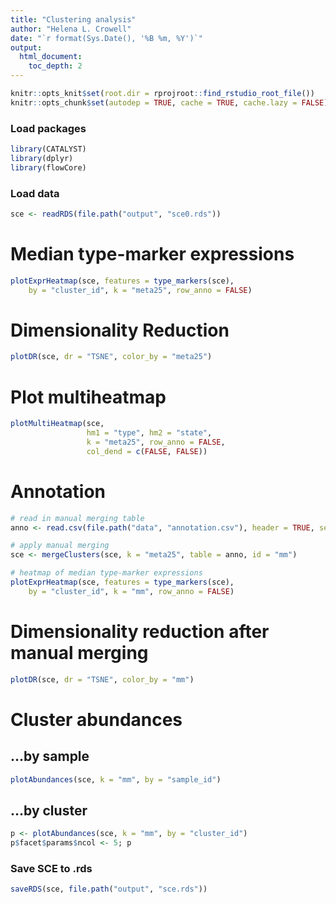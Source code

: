 ```yaml
---
title: "Clustering analysis"
author: "Helena L. Crowell"
date: "`r format(Sys.Date(), '%B %m, %Y')`"
output: 
  html_document:
    toc_depth: 2
---
```


```r
knitr::opts_knit$set(root.dir = rprojroot::find_rstudio_root_file())
knitr::opts_chunk$set(autodep = TRUE, cache = TRUE, cache.lazy = FALSE)
```

### Load packages

```r
library(CATALYST)
library(dplyr)
library(flowCore)
```

### Load data

```r
sce <- readRDS(file.path("output", "sce0.rds"))
```

# Median type-marker expressions

```r
plotExprHeatmap(sce, features = type_markers(sce), 
    by = "cluster_id", k = "meta25", row_anno = FALSE)
```

# Dimensionality Reduction

```r
plotDR(sce, dr = "TSNE", color_by = "meta25")
```



# Plot multiheatmap
```r
plotMultiHeatmap(sce, 
                 hm1 = "type", hm2 = "state", 
                 k = "meta25", row_anno = FALSE,
                 col_dend = c(FALSE, FALSE))
```










# Annotation

```r
# read in manual merging table
anno <- read.csv(file.path("data", "annotation.csv"), header = TRUE, sep = ";")

# apply manual merging
sce <- mergeClusters(sce, k = "meta25", table = anno, id = "mm")

# heatmap of median type-marker expressions
plotExprHeatmap(sce, features = type_markers(sce), 
    by = "cluster_id", k = "mm", row_anno = FALSE)
```

# Dimensionality reduction after manual merging

```r
plotDR(sce, dr = "TSNE", color_by = "mm")
```







# Cluster abundances

## ...by sample

```r
plotAbundances(sce, k = "mm", by = "sample_id")
```

## ...by cluster

```r
p <- plotAbundances(sce, k = "mm", by = "cluster_id")
p$facet$params$ncol <- 5; p
```

### Save SCE to .rds

```r
saveRDS(sce, file.path("output", "sce.rds"))
```




